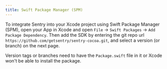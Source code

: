 ```yaml
---
title: Swift Package Manager (SPM)
---
```


To integrate Sentry into your Xcode project using Swift Package Manager (SPM), open your App in Xcode and open `File` -> `Swift Packages` -> `Add Package Dependency`. Then add the SDK by entering the git repo url `https://github.com/getsentry/sentry-cocoa.git`, and select a version (or branch) on the next page.

<Note><markdown>

Version tags or branches need to have the `Package.swift` file in it or Xcode won't be able to install the package.

</markdown></Note>
